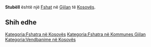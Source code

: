 {{Fshat në Kosovës
 | Emri                = Stubëll
| sqi_N_name = Stubëll
| sqi_N_FULL_NAME_RO = Stubëll
| sqi_N_FULL_NAME_ND_RO = Stubell
| sqi_N_SORT_NAME_RG = STUBELL
| sqi_N_FULL_NAME_RG = Stubëll
| sqi_N_FULL_NAME_ND_RG = Stubell
| sqi_V_name = Stubllë
| sqi_V_FULL_NAME_RO = Stubllë Stublla Stubell
| sqi_V_FULL_NAME_ND_RO = Stublle Stublla Stubell
| sqi_V_SORT_NAME_RG = STUBLLE STUBLLA STUBELL
| sqi_V_FULL_NAME_RG = Stubllë Stublla Stubell
| sqi_V_FULL_NAME_ND_RG = Stublle Stublla Stubell
| srp_N_name = Stubla
| srp_N_FULL_NAME_RO = Stubla
| srp_N_FULL_NAME_ND_RO = Stubla
| srp_N_SORT_NAME_RG = STUBLA
| srp_N_FULL_NAME_RG = Stubla
| srp_N_FULL_NAME_ND_RG = Stubla
| srp_NS_name = Стубла
| srp_NS_FULL_NAME_RO = Стубла
| srp_NS_FULL_NAME_ND_RO = Стубла
| srp_NS_SORT_NAME_RG = СТУБЛА
| srp_NS_FULL_NAME_RG = Стубла
| srp_NS_FULL_NAME_ND_RG = Стубла

 | Emri (Rasa dhanore) = 
 | Figura              = 
 | Shteti              = Kosovo
 | Komuna              = Gjilan
 | Kodi postar         = 
 | Sipërfaqja          = 

 | Popullsia           = 

 | Regj. i popullsisë  = 
 | Dend. e popullsisë  = 
 | Faqja zyrtare       = 
 <!--- Koordinatat ----> 
 | Gjerësia            = 42.415
 | Gjatësia            = 20.292222
 | Lartësia            = 
}}
'''Stubëll''' është një [[Fshat]] në [[Gjilan]] të [[Kosovës]].

<!-- == Gjeografia == -->
<!-- == Historia == -->
<!-- == Demografia == -->
== Shih edhe ==
{{Komuna Gjilan}}
{{Kosovo-Administrata-Cung}}

[[Kategoria:Fshatra në Kosovës]]
[[Kategoria:Fshatra në Kommunes Gjilan]]
[[Kategoria:Vendbanime në Kosovës]]
